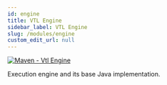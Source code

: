 ```yaml
---
id: engine
title: VTL Engine
sidebar_label: VTL Engine
slug: /modules/engine
custom_edit_url: null
---
```


[![Maven - Vtl Engine](https://maven-badges.herokuapp.com/maven-central/fr.insee.trevas/vtl-engine/badge.svg)](https://maven-badges.herokuapp.com/maven-central/fr.insee.trevas/vtl-engine)

Execution engine and its base Java implementation.
